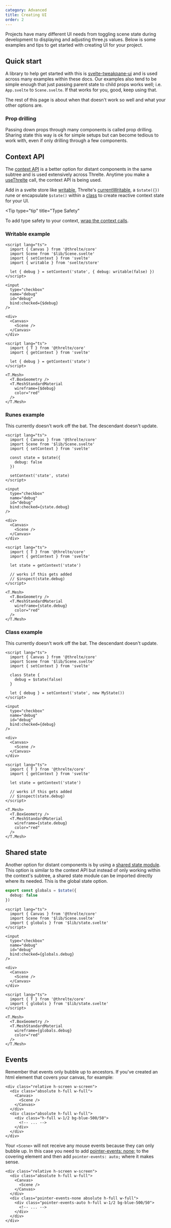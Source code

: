 ```yaml
---
category: Advanced
title: Creating UI
order: 2
---
```


Projects have many different UI needs from toggling scene state during
development to displaying and adjusting three.js values. Below is some examples
and tips to get started with creating UI for your project.

## Quick start

A library to help get started with this is
[svelte-tweakpane-ui](https://kitschpatrol.com/svelte-tweakpane-ui) and is used
across many examples within these docs. Our examples also tend to be simple
enough that just passing parent state to child props works well; i.e.
`App.svelte` to `Scene.svelte`. If that works for you, good, keep using that.

<Example path="extras/environment/basic" />

The rest of this page is about when that doesn't work so well and what your
other options are.

### Prop drilling

Passing down props through many components is called prop drilling. Sharing
state this way is ok for simple setups but can become tedious to work with,
even if only drilling through a few components.

## Context API

The [context
API](https://svelte.dev/docs/svelte/$state#Passing-state-across-modules) is a
better option for distant components in the same subtree and is used
extensively across Threlte. Anytime you make a
[useThrelte](/docs/reference/core/use-threlte) call, the context API is being
used.

Add in a svelte store like
[writable](https://svelte.dev/docs/svelte/svelte-store#writable), Threlte's
[currentWritable](/docs/reference/core/utilities#currentwritable), a
`$state({})` rune or encapsulate `$state()` within a
[class](https://svelte.dev/docs/svelte/$state#Classes) to create reactive
context state for your UI.

<Tip
  type="tip"
  title="Type Safety"
>
  To add type safety to your context, [wrap the context
  calls](https://svelte.dev/docs/svelte/context#Type-safe-context).
</Tip>

### Writable example

```svelte title="App.svelte"
<script lang="ts">
  import { Canvas } from '@threlte/core'
  import Scene from '$lib/Scene.svelte'
  import { setContext } from 'svelte'
  import { writable } from 'svelte/store'

  let { debug } = setContext('state', { debug: writable(false) })
</script>

<input
  type="checkbox"
  name="debug"
  id="debug"
  bind:checked={$debug}
/>

<div>
  <Canvas>
    <Scene />
  </Canvas>
</div>
```

```svelte title="Descendant.svelte"
<script lang="ts">
  import { T } from '@threlte/core'
  import { getContext } from 'svelte'

  let { debug } = getContext('state')
</script>

<T.Mesh>
  <T.BoxGeometry />
  <T.MeshStandardMaterial
    wireframe={$debug}
    color="red"
  />
</T.Mesh>
```

### Runes example

This currently doesn't work off the bat. The descendant doesn't update.

```svelte title="App.svelte"
<script lang="ts">
  import { Canvas } from '@threlte/core'
  import Scene from '$lib/Scene.svelte'
  import { setContext } from 'svelte'

  const state = $state({
    debug: false
  })

  setContext('state', state)
</script>

<input
  type="checkbox"
  name="debug"
  id="debug"
  bind:checked={state.debug}
/>

<div>
  <Canvas>
    <Scene />
  </Canvas>
</div>
```

```svelte title="Descendant.svelte"
<script lang="ts">
  import { T } from '@threlte/core'
  import { getContext } from 'svelte'

  let state = getContext('state')

  // works if this gets added
  // $inspect(state.debug)
</script>

<T.Mesh>
  <T.BoxGeometry />
  <T.MeshStandardMaterial
    wireframe={state.debug}
    color="red"
  />
</T.Mesh>
```

### Class example

This currently doesn't work off the bat. The descendant doesn't update.

```svelte title="App.svelte"
<script lang="ts">
  import { Canvas } from '@threlte/core'
  import Scene from '$lib/Scene.svelte'
  import { setContext } from 'svelte'

  class State {
    debug = $state(false)
  }

  let { debug } = setContext('state', new MyState())
</script>

<input
  type="checkbox"
  name="debug"
  id="debug"
  bind:checked={debug}
/>

<div>
  <Canvas>
    <Scene />
  </Canvas>
</div>
```

```svelte title="Descendant.svelte"
<script lang="ts">
  import { T } from '@threlte/core'
  import { getContext } from 'svelte'

  let state = getContext('state')

  // works if this gets added
  // $inspect(state.debug)
</script>

<T.Mesh>
  <T.BoxGeometry />
  <T.MeshStandardMaterial
    wireframe={state.debug}
    color="red"
  />
</T.Mesh>
```

## Shared state

Another option for distant components is by using a [shared state
module](https://svelte.dev/docs/svelte/$state#Passing-state-across-modules).
This option is similar to the context API but instead of only working within
the context's subtree, a shared state module can be imported directly where its
needed. This is the global state option.

```typescript title="state.svelte.ts"
export const globals = $state({
  debug: false
})
```

```svelte title="App.svelte"
<script lang="ts">
  import { Canvas } from '@threlte/core'
  import Scene from '$lib/Scene.svelte'
  import { globals } from '$lib/state.svelte'
</script>

<input
  type="checkbox"
  name="debug"
  id="debug"
  bind:checked={globals.debug}
/>

<div>
  <Canvas>
    <Scene />
  </Canvas>
</div>
```

```svelte title="Descendant.svelte"
<script lang="ts">
  import { T } from '@threlte/core'
  import { globals } from '$lib/state.svelte'
</script>

<T.Mesh>
  <T.BoxGeometry />
  <T.MeshStandardMaterial
    wireframe={globals.debug}
    color="red"
  />
</T.Mesh>
```

## Events

Remember that events only bubble up to ancestors. If you've created an html
element that covers your canvas, for example:

```svelte
<div class="relative h-screen w-screen">
  <div class="absolute h-full w-full">
    <Canvas>
      <Scene />
    </Canvas>
  </div>
  <div class="absolute h-full w-full">
    <div class="h-full w-1/2 bg-blue-500/50">
      <!-- ... -->
    </div>
  </div>
</div>
```

Your `<Scene>` will not receive any mouse events because they can only bubble
up. In this case you need to add [pointer-events:
none;](https://developer.mozilla.org/en-US/docs/Web/CSS/pointer-events) to the
covering element and then add `pointer-events: auto;` where it makes sense.

```svelte
<div class="relative h-screen w-screen">
  <div class="absolute h-full w-full">
    <Canvas>
      <Scene />
    </Canvas>
  </div>
  <div class="pointer-events-none absolute h-full w-full">
    <div class="pointer-events-auto h-full w-1/2 bg-blue-500/50">
      <!-- ... -->
    </div>
  </div>
</div>
```
